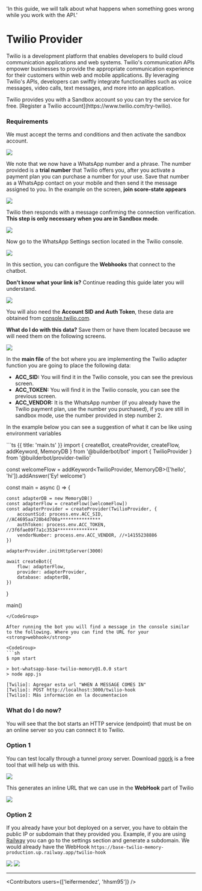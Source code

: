 
  'In this guide, we will talk about what happens when something goes wrong while you work with the API.'

# Twilio Provider

Twilio is a development platform that enables developers to build cloud communication applications and web systems. Twilio's communication APIs empower businesses to provide the appropriate communication experience for their customers within web and mobile applications. By leveraging Twilio's APIs, developers can swiftly integrate functionalities such as voice messages, video calls, text messages, and more into an application.

<Note>
Twilio provides you with a Sandbox account so you can try the service for free. [Register a Twilio account](https://www.twilio.com/try-twilio).
</Note>

### Requirements

We must accept the terms and conditions and then activate the sandbox account.

<Image src="https://i.imgur.com/53RyhZD.png" />

We note that we now have a WhatsApp number and a phrase. The number provided is a <strong>trial number</strong> that Twilio offers you, after you activate a payment plan you can purchase a number for your use. Save that number as a WhatsApp contact on your mobile and then send it the message assigned to you. In the example on the screen, <strong>join score-state appears</strong>

<Image src="https://i.imgur.com/Eb69grk.png" />

Twilio then responds with a message confirming the connection verification. <strong>This step is only necessary when you are in Sandbox mode</strong>.

<Image src="https://i.imgur.com/cTWNxBF.png" />

Now go to the WhatsApp Settings section located in the Twilio console.

<Image src="https://i.imgur.com/UQG8LkW.png" />

In this section, you can configure the <strong>Webhooks</strong> that connect to the chatbot.

<strong>Don't know what your link is?</strong> Continue reading this guide later you will understand.

<Image src="https://i.imgur.com/WovZGPm.png" />

You will also need the <strong>Account SID and Auth Token</strong>, these data are obtained from [console.twilio.com](https://console.twilio.com/).

<strong>What do I do with this data?</strong> Save them or have them located because we will need them on the following screens.

<Image src="https://i.imgur.com/RxlxEEm.png" />

In the <strong>main file</strong> of the bot where you are implementing the Twilio adapter function you are going to place the following data:

- <strong>ACC_SID:</strong> You will find it in the Twilio console, you can see the previous screen.
- <strong>ACC_TOKEN:</strong> You will find it in the Twilio console, you can see the previous screen.
- <strong>ACC_VENDOR:</strong> It is the WhatsApp number (if you already have the Twilio payment plan, use the number you purchased), if you are still in sandbox mode, use the number provided in step number 2.

<Note>In the example below you can see a suggestion of what it can be like using environment variables</Note>

<CodeGroup>
```ts {{ title: 'main.ts' }}
import { createBot, createProvider, createFlow, addKeyword, MemoryDB } from '@builderbot/bot'
import { TwilioProvider } from '@builderbot/provider-twilio'

const welcomeFlow = addKeyword<TwilioProvider, MemoryDB>(['hello', 'hi']).addAnswer('Ey! welcome')

const main = async () => {

    const adapterDB = new MemoryDB()
    const adapterFlow = createFlow([welcomeFlow])
    const adapterProvider = createProvider(TwilioProvider, {
        accountSid: process.env.ACC_SID, //AC4695aa720b4d700a***************
        authToken: process.env.ACC_TOKEN, //3f6fae09f7a1c3534***************
        vendorNumber: process.env.ACC_VENDOR, //+14155238886
    })

    adapterProvider.initHttpServer(3000)

    await createBot({
        flow: adapterFlow,
        provider: adapterProvider,
        database: adapterDB,
    })
}

main()

```
</CodeGroup>

After running the bot you will find a message in the console similar to the following. Where you can find the URL for your <strong>webhook</strong>

<CodeGroup>
```sh
$ npm start

> bot-whatsapp-base-twilio-memory@1.0.0 start
> node app.js

[Twilio]: Agregar esta url "WHEN A MESSAGE COMES IN"
[Twilio]: POST http://localhost:3000/twilio-hook
[Twilio]: Más información en la documentacion
```
</CodeGroup>

### What do I do now?

You will see that the bot starts an HTTP service (endpoint) that must be on an online server so you can connect it to Twilio.

### Option 1

You can test locally through a tunnel proxy server. Download [ngork](https://ngrok.com/download) is a free tool that will help us with this.

<Image src="https://i.imgur.com/TjjBtRh.png" />

This generates an inline URL that we can use in the <strong>WebHook</strong> part of Twilio

<Image src="https://i.imgur.com/S9zXROt.png" />

### Option 2

If you already have your bot deployed on a server, you have to obtain the public IP or subdomain that they provided you. Example, if you are using [Railway](https://railway.app/) you can go to the settings section and generate a subdomain. We would already have the WebHook `https://base-twilio-memory-production.up.railway.app/twilio-hook`

<Image src="https://i.imgur.com/Yg2BYqB.png" />

<Image src="https://i.imgur.com/dpv6RTR.png" />

---

<Contributors users={['leifermendez', 'hhsm95']} />
